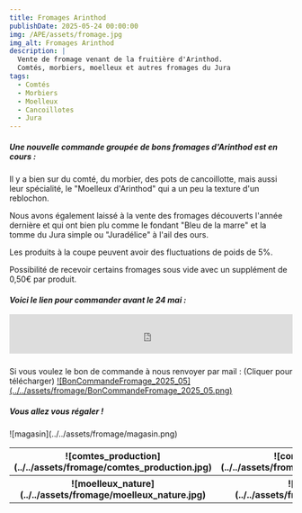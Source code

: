 ```yaml
---
title: Fromages Arinthod
publishDate: 2025-05-24 00:00:00
img: /APE/assets/fromage.jpg
img_alt: Fromages Arinthod
description: |
  Vente de fromage venant de la fruitière d'Arinthod. 
  Comtés, morbiers, moelleux et autres fromages du Jura
tags:
  - Comtés
  - Morbiers
  - Moelleux
  - Cancoillotes
  - Jura
---
```

<p>
<h5>Une nouvelle commande groupée de bons fromages d'Arinthod est en cours :</h5>
</p>

<p>
Il y a bien sur du comté, du morbier, des pots de cancoillotte, mais aussi leur spécialité, le "Moelleux d'Arinthod" qui a un peu la texture d'un reblochon.
</p>

<p>
Nous avons également laissé à la vente des fromages découverts l'année dernière et qui ont bien plu comme le fondant "Bleu de la marre" et la tomme du Jura simple ou "Juradélice" à l'ail des ours.
</p>

<p>
Les produits à la coupe peuvent avoir des fluctuations de poids de 5%.
</p>

<p>
Possibilité de recevoir certains fromages sous vide avec un supplément de 0,50€ par produit. 
</p>

<p>
<h5>
Voici le lien pour commander avant le 24 mai :
<br></br>
<iframe id="haWidget" allowtransparency="true" src="https://www.helloasso.com/associations/association-des-parents-d-eleves-de-l-ecole-publique-de-sainte-anne-sur-gervonde/boutiques/ape-ste-anne-fromage-mai-2025/widget-bouton" style="width: 100%; height: 70px; border: none;"></iframe>
</h5>
Si vous voulez le bon de commande à nous renvoyer par mail :
(Cliquer pour télécharger)
<a href='/APE/assets/BonCommandeFromage_2025_05.pdf' target='_blank'>![BonCommandeFromage_2025_05](../../assets/fromage/BonCommandeFromage_2025_05.png)</a>
</p>
<p>
<h5>Vous allez vous régaler !</h5>
</p>
<p>
  ![magasin](../../assets/fromage/magasin.png)
</p>
<p>
<table>
    <tr >
        <th width='300'>
          ![comtes_production](../../assets/fromage/comtes_production.jpg)
        </th>
        <th width='300'>
          ![comté_tranché](../../assets/fromage/comté_tranché.png)
        </th>        
      </tr>
      <tr>
        <th width='300'>
          ![moelleux_nature](../../assets/fromage/moelleux_nature.jpg)
        </th>
        <th width='300'>
          ![montdor](../../assets/fromage/montdor.png)
        </th>
      </tr>
  </table>
</p>